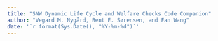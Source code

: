 ```yaml
---
title: "SNW Dynamic Life Cycle and Welfare Checks Code Companion"
author: "Vegard M. Nygård, Bent E. Sørensen, and Fan Wang"
date: '`r format(Sys.Date(), "%Y-%m-%d")`'
---
```

